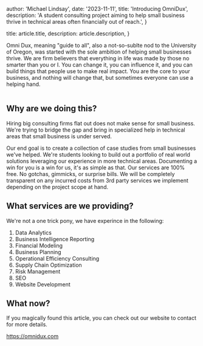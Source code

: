 
  author: 'Michael Lindsay',
  date: '2023-11-11',
  title: 'Introducing OmniDux',
  description:
    'A student consulting project aiming to help small business thrive in technical areas often financially out of reach.',
}

  title: article.title,
  description: article.description,
}


Omni Dux, meaning "guide to all", also a not-so-sublte nod to the University of Oregon, 
was started with the sole ambition of helping small businesses thrive. We are firm 
believers that everything in life was made by those no smarter than you or I. You can 
change it, you can influence it, and you can build things that people use to make real 
impact. You are the core to your business, and nothing will change that, but sometimes 
everyone can use a helping hand.

<Image src={Omnidux} alt="" />

## Why are we doing this?

Hiring big consulting firms flat out does not make sense for small business. 
We're trying to bridge the gap and bring in specialized help in technical areas
that small business is under served.

Our end goal is to create a collection of case studies from small businesses we've helped. 
We're students looking to build out a portfolio of real world solutions leveraging our experience
in more technical areas. Documenting a win for you is a win for us, it's as simple as that.
Our services are 100% free. No gotchas, gimmicks, or surprise bills. 
We will be completely transparent on any incurred costs from 3rd party services we implement
depending on the project scope at hand.

## What services are we providing?

We're not a one trick pony, we have experince in the following: 

1. Data Analytics
2. Business Intelligence Reporting
3. Financial Modeling
4. Business Planning
5. Operational Efficiency Consulting
6. Supply Chain Optimization
7. Risk Management
8. SEO 
9. Website Development

## What now?

If you magically found this article, you can check out our website to contact for more details.

https://omnidux.com
